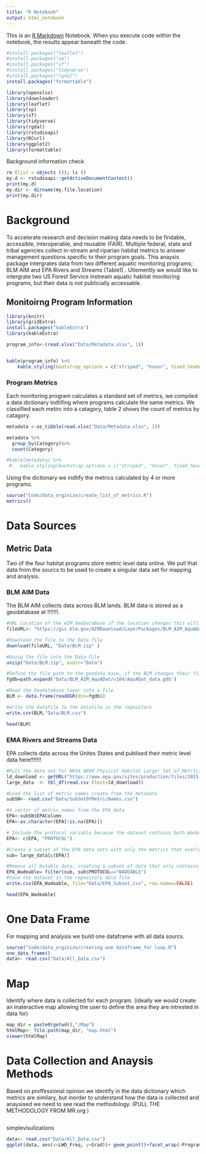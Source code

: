 ```yaml
---
title: "R Notebook"
output: html_notebook
---
```



This is an [R Markdown](http://rmarkdown.rstudio.com) Notebook. When you execute code within the notebook, the results appear beneath the code. 


```r

#install.packages("leaflet")
#install.packages("sp")
#install.packages("sf")
#install.packages("tidyverse")
#install.packages("rgdal")
install.packages("formattable")

library(openxlsx)
library(downloader) 
library(leaflet)
library(sp)
library(sf)
library(tidyverse)
library(rgdal)
library(rstudioapi)
library(RCurl)
library(ggplot2)
library(formattable)

```
Background information check 
```r
rm (list = objects ()); ls ()
my.d <- rstudioapi::getActiveDocumentContext()
print(my.d)
my.dir <- dirname(my.file.location)
print(my.dir)
```

<h1>Background </h1>

To accelerate research and decision making data needs to be findable, accessible, interoperable, and reusable (FAIR). Multiple federal, state and tribal agencies collect in-stream and riparian habitat metrics to answer management questions specific to their program goals. This anaysis package intergrates data from two different aquatic monitoring programs; BLM AIM and EPA Rivers and Streams (Table1) . Ultemently we would like to intergrate two US Forest Service instream aquatic habitat monitoring programs, but their data is not publicially accessable. 

<h2>Monitoirng Program Information</h2> 

```r
library(knitr)
library(gridExtra)
install.packages("kableExtra")
library(kableExtra)

```

```r

program_info<-(read.xlsx("Data/Metadata.xlsx", 1))


kable(program_info) %>%
    kable_styling(bootstrap_options = c("striped", "hover", fixed_header=T ))

```

<h3> Program Metrics </h3> 
Each monitoring program calculates a standard set of metrics, we compiled a data dictionary indtifing where programs calculate the same metrics. We classified each metirc into a catagory, table 2 shows the count of metrics by catagory. 

```r
metadata <-as_tibble(read.xlsx("Data/Metadata.xlsx", 2))

metadata %>%
  group_by(Category)%>%
  count(Category)

#kable(metadata) %>%
 #   kable_styling(bootstrap_options = c("striped", "hover", fixed_header=T ))

```

Using the dictionary we indtify the metrics calculated by 4 or more programs. 
```r
source("Code/data_orginize/create_list_of_metrics.R")
metrics()
```

<h1>Data Sources</h1> 
<h2>Metric Data</h2>
Two of the four habitat programs store metric level data online. We pull that data from the sourcs to be used to create a singular data set for mapping and analysis. 

<h3> BLM AIM Data </h3>
The BLM AIM collects data across BLM lands. BLM data is stored as a geodatabase at !!!!!!!. 


```r

#URL Location of the AIM GeoDataBase if the location changes this will need to be updated 
fileURL<- "https://gis.blm.gov/AIMDownload/LayerPackages/BLM_AIM_AquADat.zip"

#Download the file to the Data file
download(fileURL, "Data/BLM.zip" )

#Unzip the file into the Data File 
unzip("Data/BLM.zip", exdir="Data")

#Define the file path to the geodata base, if the BLM changes their file structure this will need to be updated 
fgdb=path.expand('Data/BLM_AIM_AquADat/v104/AquADat_data.gdb')

#Read the Geodatabase layer into a file 
BLM <- data.frame(readOGR(dsn=fgdb))

#write the datafile to the datafile in the repository
write.csv(BLM,"Data/BLM.csv")

head(BLM)
```
<h3>EMA Rivers and Streams Data </h3>
EPA collects data across the Unites States and publised their metric level data here!!!!!!! 

```r
#Pull the data set for NRSA 0809 Physical Habitat Larger Set of Metrics - Data (CSV)(1 pg, 4 MB) from WEBPAGE 
ld_download <- getURL("https://www.epa.gov/sites/production/files/2015-09/phabmed.csv")
large_data  <- tbl_df(read.csv (text=ld_download))

#Load the list of metric names create from the metadata 
subSN<- read.csv("Data/SubSetOfMetricNames.csv") 

#A vector of metric names from the EPA data 
EPA<-subSN$EPAColumn
EPA<-as.character(EPA[!is.na(EPA)])

# Include the protocol variable because the dataset contains both Wadeable and Boat streams, we are only intrested in wadeable streams 
EPA<- c(EPA, "PROTOCOL")

#Create a subset of the EPA data sets with only the metrics that overlap between the programs 
sub= large_data[c(EPA)]

#Remove all botable data, creating a subset of data that only contains the wadable stream data protocol 
EPA_Wadeable= filter(sub, sub$PROTOCOL=="WADEABLE")
#Save the dataset in the repository data file 
write.csv(EPA_Wadeable, file="Data/EPA_Subset.csv", row.names=FALSE)

head(EPA_Wadeable)
```


<h1>One Data Frame</h1>
For mapping and analysis we build one dataframe with all data sourcs. 

```r

source("Code/data_orginize/creating one dataframe_for loop.R")
one_data_frame()
data<- read.csv("Data/All_Data.csv") 


```

<h1>Map</h1>
Identify where data is collected for each program. (ideally we would create an inateractive map allowing the user to define the area they are intrested in data for)

```r
map_dir = paste0(getwd(),"/Map")
htmlMap<- file.path(map_dir, "map.html")
viewer(htmlMap)


```

<h1>Data Collection and Anaysis Methods</h1>
Based on proffessional opinion we identify in the data dictionary which metrics are similary, but inorder to understand how the data is collected and anaysised we need to see read the methodology. (PULL THE METHODOLOGY FROM MR.org )
```r

```


simplevisulizations 

```r
data<- read.csv("Data/All_Data.csv")
ggplot(data, aes(x=LWD_Freq, y=Grad))+ geom_point()+facet_wrap(~Program)
```

```r

```


